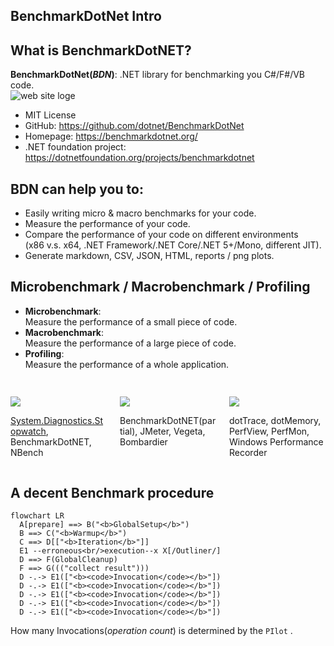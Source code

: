 ## BenchmarkDotNet Intro {.center}

## What is BenchmarkDotNET?

**BenchmarkDotNet(_BDN_)**: .NET library for benchmarking you C#/F#/VB code. <br/>![web site loge](./BDN_tutorial/pics/logo-wide.png)

* MIT License
* GitHub: <https://github.com/dotnet/BenchmarkDotNet>
* Homepage: <https://benchmarkdotnet.org/>
* .NET foundation project: <https://dotnetfoundation.org/projects/benchmarkdotnet>

## BDN can help you to:

* Easily writing micro & macro benchmarks for your code. 
* Measure the performance of your code.
* Compare the performance of your code on different environments  
   (x86 v.s. x64, .NET Framework/.NET Core/.NET 5+/Mono, different JIT).
* Generate markdown, CSV, JSON, HTML, reports / png plots.

## Microbenchmark / Macrobenchmark / Profiling

- **Microbenchmark**:  
   Measure the performance of a small piece of code.
- **Macrobenchmark**:  
   Measure the performance of a large piece of code.
- **Profiling**:  
   Measure the performance of a whole application.

## {.smaller}

:::: {.columns}

::: {.column width="33%"}
![](./BDN_tutorial/pics/microscope-2-svgrepo-com.svg)

[System.Diagnostics.Stopwatch](https://learn.microsoft.com/en-us/dotnet/api/system.diagnostics.stopwatch), BenchmarkDotNET, NBench

:::

::: {.column width="33%"}
![](./BDN_tutorial/pics/telescope-2-svgrepo-com.svg)

BenchmarkDotNET(partial), JMeter, Vegeta, Bombardier

:::

::: {.column width="33%"}
![](./BDN_tutorial/pics/protractor-svgrepo-com.svg)

dotTrace, dotMemory, PerfView, PerfMon, Windows Performance Recorder

:::

::::      

## A decent Benchmark procedure

```{mermaid}
flowchart LR
  A[prepare] ==> B("<b>GlobalSetup</b>")
  B ==> C("<b>Warmup</b>")
  C ==> D[["<b>Iteration</b>"]]
  E1 --erroneous<br/>execution--x X[/Outliner/]
  D ==> F(GlobalCleanup)
  F ==> G((("collect result")))
  D -.-> E1(["<b><code>Invocation</code></b>"])
  D -.-> E1(["<b><code>Invocation</code></b>"])
  D -.-> E1(["<b><code>Invocation</code></b>"])
  D -.-> E1(["<b><code>Invocation</code></b>"])
  D -.-> E1(["<b><code>Invocation</code></b>"])
```

How many Invocations(_operation count_) is determined by the `PIlot` .